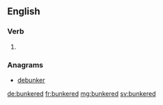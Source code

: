 ==English==

===Verb===
{{head|en|verb form}}

# {{en-past of|bunker}}

===Anagrams===
* [[debunker#English|debunker]]

[[de:bunkered]]
[[fr:bunkered]]
[[mg:bunkered]]
[[sv:bunkered]]